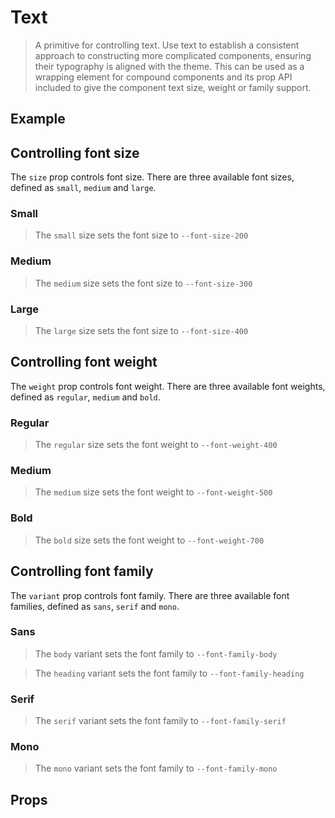 
<Meta of={TextStories} />

# Text

> A primitive for controlling text. Use text to establish a consistent approach to constructing more
> complicated components, ensuring their typography is aligned with the theme. This can be used as a wrapping element
> for compound components and its prop API included to give the component text size, weight or family support.

## Example

<Source dark />

## Controlling font size

The `size` prop controls font size. There are three available font sizes, defined as `small`, `medium` and `large`.

### Small

> The `small` size sets the font size to `--font-size-200`

<Canvas>
    <Story of={TextStories.SmallSize} />
</Canvas>

### Medium

> The `medium` size sets the font size to `--font-size-300`

<Canvas>
    <Story of={TextStories.MediumSize} />
</Canvas>

### Large

> The `large` size sets the font size to `--font-size-400`

<Canvas>
    <Story of={TextStories.LargeSize} />
</Canvas>

## Controlling font weight

The `weight` prop controls font weight. There are three available font weights, defined as `regular`, `medium` and `bold`.

### Regular

> The `regular` size sets the font weight to `--font-weight-400`

<Canvas>
    <Story of={TextStories.RegularWeight} />
</Canvas>

### Medium

> The `medium` size sets the font weight to `--font-weight-500`

<Canvas>
    <Story of={TextStories.MediumWeight} />
</Canvas>

### Bold

> The `bold` size sets the font weight to `--font-weight-700`

<Canvas>
    <Story of={TextStories.BoldWeight} />
</Canvas>

## Controlling font family

The `variant` prop controls font family. There are three available font families, defined as `sans`, `serif` and `mono`.

### Sans

> The `body` variant sets the font family to `--font-family-body`

<Canvas>
    <Story of={TextStories.BodyFamily} />
</Canvas>

> The `heading` variant sets the font family to `--font-family-heading`

<Canvas>
    <Story of={TextStories.HeadingFamily} />
</Canvas>

### Serif

> The `serif` variant sets the font family to `--font-family-serif`

<Canvas>
    <Story of={TextStories.SerifFamily} />
</Canvas>

### Mono

> The `mono` variant sets the font family to `--font-family-mono`

<Canvas>
    <Story of={TextStories.MonoFamily} />
</Canvas>

## Props

<ArgsTable />
